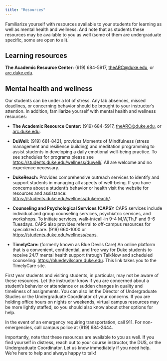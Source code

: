 ```yaml
---
title: "Resources"
---
```


Familiarize yourself with resources available to your students for learning as well as mental health and wellness. And note that as students these resources may be available to you as well (some of them are undergraduate specific, some are open to all).

## Learning resources

**The Academic Resource Center:** (919) 684-5917, [theARC\@duke.edu](mailto:theARC@duke.edu), or [arc.duke.edu](https://arc.duke.edu/).

## Mental health and wellness

Our students can be under a lot of stress. Any lab absences, missed deadlines, or concerning behavior should be brought to your instructor's attention. In addition, familiarize yourself with mental health and wellness resources:

-   **The Academic Resource Center:** (919) 684-5917, [theARC\@duke.edu](mailto:theARC@duke.edu), or [arc.duke.edu](https://arc.duke.edu/).

-   **DuWell:** (919) 681-8421, provides Moments of Mindfulness (stress management and resilience building) and meditation programming to assist students in developing a daily emotional well-being practice. To see schedules for programs please see <https://students.duke.edu/wellness/duwell/>. All are welcome and no experience necessary.

-   **DukeReach:** Provides comprehensive outreach services to identify and support students in managing all aspects of well-being. If you have concerns about a student's behavior or health visit the website for resources and assistance: <https://students.duke.edu/wellness/dukereach/>.

-   **Counseling and Psychological Services (CAPS):** CAPS services include individual and group counseling services, psychiatric services, and workshops. To initiate services, walk-in/call-in 9-4 M,W,Th,F and 9-6 Tuesdays. CAPS also provides referral to off-campus resources for specialized care. (919) 660-1000 or [https://students.duke.edu/wellness/caps](https://students.duke.edu/wellness/caps/).

-   **TimelyCare:** (formerly known as Blue Devils Care) An online platform that is a convenient, confidential, and free way for Duke students to receive 24/7 mental health support through TalkNow and scheduled counseling: [https://bluedevilscare.duke.edu](https://bluedevilscare.duke.edu/). This link takes you to the TimelyCare site.

First year students and visiting students, in particular, may not be aware of these resources. Let the instructor know if you are concerned about a student's behavior or attendance or sudden changes in quality and timeliness of assignments. You can also let the Director of Undergraduate Studies or the Undergraduate Coordinator of your concerns. If you are holding office hours on nights or weekends, virtual campus resources may be more lightly staffed, so you should also know about other options for help.

In the event of an emergency requiring transportation, call 911. For non-emergencies, call campus police at (919) 684-2444.

Importantly, note that these resources are available to you as well. If you find yourself in distress, reach out to your course instructor, the DUS, or the Undergraduate Coordinator. Let us know immediately if you need help. We're here to help and always happy to talk!
